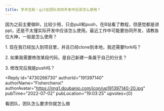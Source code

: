 ```yaml
---
title: 学术互助｜git在团队协同开发中应该怎么使用？
---
```



<Forum groupName="今天你写bug了么?" groupUrl="https://www.douban.com/group/a_bug/" archivedAt="2025-05-17T04:58:30.955Z">
  <Post
    id="269860233"
    title="学术互助｜git在团队协同开发中应该怎么使用？"
    url="https://www.douban.com/group/topic/269860233/?_spm_id=MTMzODY0MjEy"
    pubTime="2022-07-02"
    highlightUserId="191397140"
  >
因为之前主要做BI，比较少用，只会pull和push，在B站看了教程，但感觉都是讲ppt，还是不太懂实际开发中应该怎么使用。最近工作中可能要协同开发，请教各位大神，一般是怎么使用？

1\. 现在我已经加入到项目里，并且已经clone到本地，我还需要fork吗？

2\. 如果我需要修改某段代码，是自己新建一条属于自己的分支？

3\. 修改完后我能push吗？

<Reply
  id="4730266730"
  authorId="191397140"
  authorName="Fisherchenxi"
  authorAvatar="https://img1.doubanio.com/icon/up191397140-20.jpg"
  pubTime="2022-07-02"
  pubLocation="19:03:25"
  upvotes={0}
>
看团队，团队怎么要求你就怎么做
</Reply>
  </Post>
</Forum>
